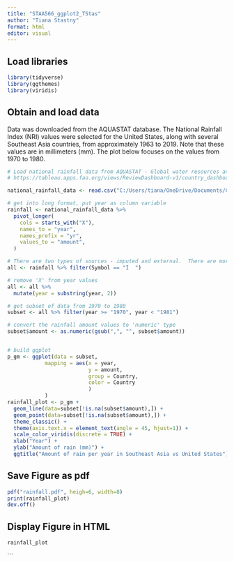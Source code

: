 ```yaml
---
title: "STAA566_ggplot2_TStas"
author: "Tiana Stastny"
format: html
editor: visual
---
```


## Load libraries

```r
library(tidyverse)
library(ggthemes)
library(viridis)
```

## Obtain and load data

Data was downloaded from the AQUASTAT database. The National Rainfall Index (NRI) values were selected for the United States, along with several Southeast Asia countries, from approximately 1963 to 2019. Note that these values are in millimeters (mm). The plot below focuses on the values from 1970 to 1980.

```r
# Load national rainfall data from AQUASTAT - Global water resources and uses
# https://tableau.apps.fao.org/views/ReviewDashboard-v1/country_dashboard?%3Aembed=y&%3AisGuestRedirectFromVizportal=y

national_rainfall_data <- read.csv("C:/Users/tiana/OneDrive/Documents/CSU_STAA_566_Data_Viz/rainfall.csv", header=TRUE)

# get into long format, put year as column variable
rainfall <- national_rainfall_data %>%
  pivot_longer(
    cols = starts_with("X"),
    names_to = "year",
    names_prefix = "yr",
    values_to = "amount",
  )

# There are two types of sources - imputed and external.  There are more values under "imputed", so we'll look at these.
all <- rainfall %>% filter(Symbol == "I  ")

# remove 'X' from year values
all <- all %>%                              
  mutate(year = substring(year, 2))

# get subset of data from 1970 to 1980
subset <- all %>% filter(year >= "1970", year < "1981")

# convert the rainfall amount values to 'numeric' type
subset$amount <- as.numeric(gsub(",", "", subset$amount))


# build ggplot
p_gm <- ggplot(data = subset,
            mapping = aes(x = year,
                          y = amount, 
                          group = Country, 
                          color = Country
                          )
            )
rainfall_plot <- p_gm + 
  geom_line(data=subset[!is.na(subset$amount),]) + 
  geom_point(data=subset[!is.na(subset$amount),]) + 
  theme_classic() + 
  theme(axis.text.x = element_text(angle = 45, hjust=1)) +
  scale_color_viridis(discrete = TRUE) + 
  xlab("Year") + 
  ylab("Amount of rain (mm)") + 
  ggtitle("Amount of rain per year in Southeast Asia vs United States")
```

## Save Figure as pdf

```r
pdf("rainfall.pdf", heigh=6, width=8)
print(rainfall_plot)
dev.off()
```

## Display Figure in HTML

```r
rainfall_plot
```

\`\`\`
